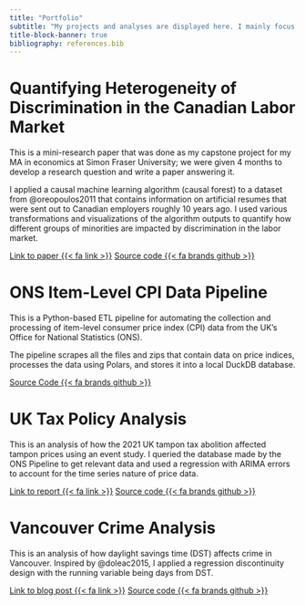 ```yaml
---
title: "Portfolio"
subtitle: "My projects and analyses are displayed here. I mainly focus on economic topics, and the coding is done primarily with R and Python."
title-block-banner: true
bibliography: references.bib
---
```


# Quantifying Heterogeneity of Discrimination in the Canadian Labor Market

This is a mini-research paper that was done as my capstone project for my MA in economics at Simon Fraser University; we were given 4 months to develop a research question and write a paper answering it. 

I applied a causal machine learning algorithm (causal forest) to a dataset from @oreopoulos2011 that contains information on artificial resumes that were sent out to Canadian employers roughly 10 years ago. I used various transformations and visualizations of the algorithm outputs to quantify how different groups of minorities are impacted by discrimination in the labor market.

[Link to paper {{< fa link >}}](files/899_Paper.pdf){.btn .btn-outline-primary} [Source code {{< fa brands github >}}](https://github.com/TopologicalDonut/Masters-Paper){.btn .btn-outline-primary}

# ONS Item-Level CPI Data Pipeline

This is a Python-based ETL pipeline for automating the collection and processing of item-level consumer price index (CPI) data from the UK's Office for National Statistics (ONS).

The pipeline scrapes all the files and zips that contain data on price indices, processes the data using Polars, and stores it into a local DuckDB database.

[Source Code {{< fa brands github >}}](https://github.com/TopologicalDonut/ONS-pipeline){.btn .btn-outline-primary}

# UK Tax Policy Analysis

This is an analysis of how the 2021 UK tampon tax abolition affected tampon prices using an event study. I queried the database made by the ONS Pipeline to get relevant data and used a regression with ARIMA errors to account for the time series nature of price data.

[Link to report {{< fa link >}}](files/UK_Report.pdf){.btn .btn-outline-primary} [Source code {{< fa brands github >}}](https://github.com/TopologicalDonut/UK-Tax-Analysis){.btn .btn-outline-primary}

# Vancouver Crime Analysis

This is an analysis of how daylight savings time (DST) affects crime in Vancouver. Inspired by @doleac2015, I applied a regression discontinuity design with the running variable being days from DST.

[Link to blog post {{< fa link >}}](https://topologicaldonut.github.io/posts/Vancouver_DST/){.btn .btn-outline-primary} [Source code {{< fa brands github >}}](https://github.com/TopologicalDonut/Vancouver-Crime-Analysis){.btn .btn-outline-primary}
